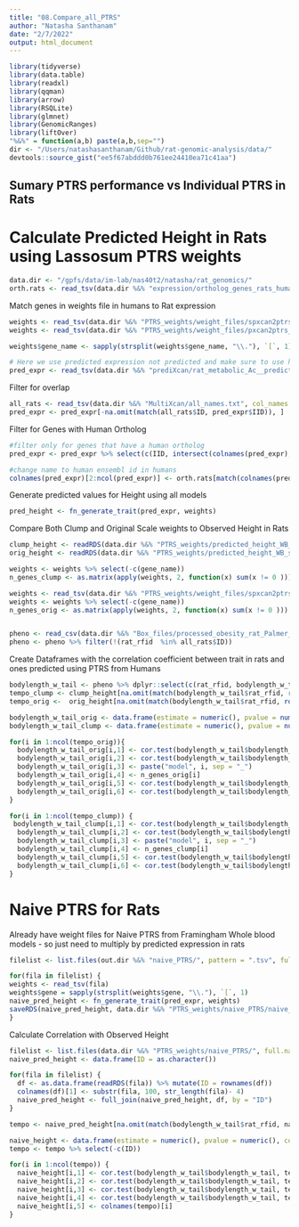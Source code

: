 ```yaml
---
title: "08.Compare_all_PTRS"
author: "Natasha Santhanam"
date: "2/7/2022"
output: html_document
---
```


```r
library(tidyverse)
library(data.table)
library(readxl)
library(qqman)
library(arrow)
library(RSQLite)
library(glmnet)
library(GenomicRanges)
library(liftOver)
"%&%" = function(a,b) paste(a,b,sep="")
dir <- "/Users/natashasanthanam/Github/rat-genomic-analysis/data/"
devtools::source_gist("ee5f67abddd0b761ee24410ea71c41aa")
```

## Sumary PTRS performance vs Individual PTRS in Rats

# Calculate Predicted Height in Rats using Lassosum PTRS weights
```r
data.dir <- "/gpfs/data/im-lab/nas40t2/natasha/rat_genomics/"
orth.rats <- read_tsv(data.dir %&% "expression/ortholog_genes_rats_humans.tsv", col_names = TRUE)
```

 Match genes in weights file in humans to Rat expression 
```r
weights <- read_tsv(data.dir %&% "PTRS_weights/weight_files/spxcan2ptrs_original_scale.Standing_height.Whole_Blood.weights.tsv")
weights <- read_tsv(data.dir %&% "PTRS_weights/weight_files/pxcan2ptrs_clump.Standing_height.Whole_Blood.weights.tsv")

weights$gene_name <- sapply(strsplit(weights$gene_name, "\\."), `[`, 1)

# Here we use predicted expression not predicted and make sure to use human ensembl id gene name
pred_expr <- read_tsv(data.dir %&% "prediXcan/rat_metabolic_Ac__predict.txt") %>% select(-c(FID))
```

Filter for overlap
```r
all_rats <- read_tsv(data.dir %&% "MultiXcan/all_names.txt", col_names = TRUE)
pred_expr <- pred_expr[-na.omit(match(all_rats$ID, pred_expr$IID)), ]
```

Filter for Genes with Human Ortholog
```r
#filter only for genes that have a human ortholog
pred_expr <- pred_expr %>% select(c(IID, intersect(colnames(pred_expr), orth.rats$rnorvegicus_homolog_ensembl_gene) ))

#change name to human ensembl id in humans
colnames(pred_expr)[2:ncol(pred_expr)] <- orth.rats[match(colnames(pred_expr)[2:ncol(pred_expr)], orth.rats$rnorvegicus_homolog_ensembl_gene), 1] %>% .[["ensembl_gene_id"]]
```


Generate predicted values for Height using all models 
```r
pred_height <- fn_generate_trait(pred_expr, weights)
```


Compare Both Clump and Original Scale weights to Observed Height in Rats
```r
clump_height <- readRDS(data.dir %&% "PTRS_weights/predicted_height_WB_spxcan2ptrs_clump.RDS")
orig_height <- readRDS(data.dir %&% "PTRS_weights/predicted_height_WB_spxcan2ptrs_original_scale.RDS")

weights <- weights %>% select(-c(gene_name))
n_genes_clump <- as.matrix(apply(weights, 2, function(x) sum(x != 0 )))

weights <- read_tsv(data.dir %&% "PTRS_weights/weight_files/spxcan2ptrs_original_scale.Standing_height.Whole_Blood.weights.tsv")
weights <- weights %>% select(-c(gene_name))
n_genes_orig <- as.matrix(apply(weights, 2, function(x) sum(x != 0 )))


pheno <- read_csv(data.dir %&% "Box_files/processed_obesity_rat_Palmer_phenotypes.csv") %>% dplyr::select(c(rat_rfid, bmi_bodylength_w_tail, bmi_bodylength_wo_tail, bodylength_w_tail, bodylength_wo_tail, tail_length)) 
pheno <- pheno %>% filter(!(rat_rfid  %in% all_rats$ID))
```

Create Dataframes with the correlation coefficient between trait in rats and ones predicted using PTRS from Humans
```r
bodylength_w_tail <- pheno %>% dplyr::select(c(rat_rfid, bodylength_w_tail)) %>% na.omit()
tempo_clump <- clump_height[na.omit(match(bodylength_w_tail$rat_rfid, rownames(clump_height))), ]
tempo_orig <-  orig_height[na.omit(match(bodylength_w_tail$rat_rfid, rownames(orig_height))), ]

bodylength_w_tail_orig <- data.frame(estimate = numeric(), pvalue = numeric(), model = character(), n.genes = numeric(), conf.int.min = numeric(), conf.int.max = numeric())
bodylength_w_tail_clump <- data.frame(estimate = numeric(), pvalue = numeric(), model = character(), n.genes = numeric() , conf.int.min = numeric(), conf.int.max = numeric())

for(i in 1:ncol(tempo_orig)){
  bodylength_w_tail_orig[i,1] <- cor.test(bodylength_w_tail$bodylength_w_tail, tempo_orig[,i])$estimate
  bodylength_w_tail_orig[i,2] <- cor.test(bodylength_w_tail$bodylength_w_tail, tempo_orig[,i])$p.value
  bodylength_w_tail_orig[i,3] <- paste("model", i, sep = "_")
  bodylength_w_tail_orig[i,4] <- n_genes_orig[i]
  bodylength_w_tail_orig[i,5] <- cor.test(bodylength_w_tail$bodylength_w_tail, tempo_orig[,i])$conf.int[1]
  bodylength_w_tail_orig[i,6] <- cor.test(bodylength_w_tail$bodylength_w_tail, tempo_orig[,i])$conf.int[2]
}

for(i in 1:ncol(tempo_clump)) {
 bodylength_w_tail_clump[i,1] <- cor.test(bodylength_w_tail$bodylength_w_tail, tempo_clump[,i])$estimate
  bodylength_w_tail_clump[i,2] <- cor.test(bodylength_w_tail$bodylength_w_tail, tempo_clump[,i])$p.value
  bodylength_w_tail_clump[i,3] <- paste("model", i, sep = "_")
  bodylength_w_tail_clump[i,4] <- n_genes_clump[i]
  bodylength_w_tail_clump[i,5] <- cor.test(bodylength_w_tail$bodylength_w_tail, tempo_clump[,i])$conf.int[1]
  bodylength_w_tail_clump[i,6] <- cor.test(bodylength_w_tail$bodylength_w_tail, tempo_clump[,i])$conf.int[2]
}
```


# Naive PTRS for Rats
Already have weight files for Naive PTRS from Framingham Whole blood models - so just need to multiply by predicted expression in rats

```r
filelist <- list.files(out.dir %&% "naive_PTRS/", pattern = ".tsv", full.names = TRUE)

for(fila in filelist) {
weights <- read_tsv(fila)
weights$gene = sapply(strsplit(weights$gene, "\\."), `[`, 1)
naive_pred_height <- fn_generate_trait(pred_expr, weights)
saveRDS(naive_pred_height, data.dir %&% "PTRS_weights/naive_PTRS/naive_PTRS_new_pred_height_" %&% substr(fila, 113, str_length(fila)-4) %&% ".RDS")
}
```

Calculate Correlation with Observed Height
```r
filelist <- list.files(data.dir %&% "PTRS_weights/naive_PTRS/", full.names = TRUE)
naive_pred_height <- data.frame(ID = as.character())

for(fila in filelist) {
  df <- as.data.frame(readRDS(fila)) %>% mutate(ID = rownames(df)) 
  colnames(df)[1] <- substr(fila, 100, str_length(fila)- 4)
  naive_pred_height <- full_join(naive_pred_height, df, by = "ID")
}

tempo <- naive_pred_height[na.omit(match(bodylength_w_tail$rat_rfid, naive_pred_height$ID)), ]

naive_height <- data.frame(estimate = numeric(), pvalue = numeric(), conf.int.min = numeric(), conf.int.max = numeric(), model = character() )
tempo <- tempo %>% select(-c(ID))

for(i in 1:ncol(tempo)) {
  naive_height[i,1] <- cor.test(bodylength_w_tail$bodylength_w_tail, tempo[,i])$estimate
  naive_height[i,2] <- cor.test(bodylength_w_tail$bodylength_w_tail, tempo[,i])$p.value
  naive_height[i,3] <- cor.test(bodylength_w_tail$bodylength_w_tail, tempo[,i])$conf.int[1]
  naive_height[i,4] <- cor.test(bodylength_w_tail$bodylength_w_tail, tempo[,i])$conf.int[2]
  naive_height[i,5] <- colnames(tempo)[i]
}
```
